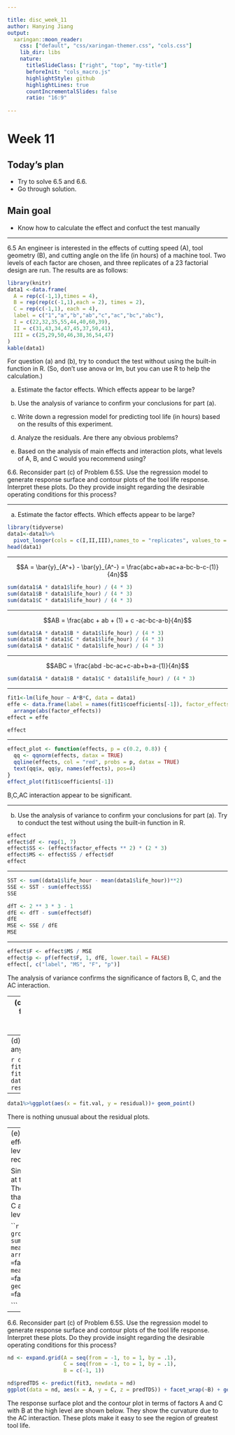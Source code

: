 ```yaml
---

title: disc_week_11
author: Hanying Jiang
output:
  xaringan::moon_reader:
    css: ["default", "css/xaringan-themer.css", "cols.css"]
    lib_dir: libs
    nature:
      titleSlideClass: ["right", "top", "my-title"]
      beforeInit: "cols_macro.js"
      highlightStyle: github
      highlightLines: true
      countIncrementalSlides: false
      ratio: "16:9"
     
---
```



# Week 11

## Today's plan

- Try to solve 6.5 and 6.6.
- Go through solution.

## Main goal

- Know how to calculate the effect and confuct the test manually

---

6.5 An engineer is interested in the effects of cutting speed (A), tool geometry (B), and cutting angle on the life (in hours) of a machine tool.  Two levels of each factor are chosen, and three replicates of a 23 factorial design are run.  The results are as follows:
```r
library(knitr)
data1 <-data.frame(
  A = rep(c(-1,1),times = 4),
  B = rep(rep(c(-1,1),each = 2), times = 2),
  C = rep(c(-1,1), each = 4),
  label = c("1","a","b","ab","c","ac","bc","abc"),
  I = c(22,32,35,55,44,40,60,39),
  II = c(31,43,34,47,45,37,50,41),
  III = c(25,29,50,46,38,36,54,47)
)
kable(data1)
```
For question (a) and (b), try to conduct the test without using the built-in function in R. (So, don't use anova or lm, but you can use R to help the calculation.)

(a)	Estimate the factor effects.  Which effects appear to be large?

(b)	Use the analysis of variance to confirm your conclusions for part (a). 

(c)	Write down a regression model for predicting tool life (in hours) based on the results of this experiment.

(d)	Analyze the residuals.  Are there any obvious problems?  

(e)	Based on the analysis of main effects and interaction plots, what levels of A, B, and C would you recommend using?

6.6.	Reconsider part (c) of Problem 6.5S.  Use the regression model to generate response surface and contour plots of the tool life response.  Interpret these plots.  Do they provide insight regarding the desirable operating conditions for this process?

---

(a)	Estimate the factor effects.  Which effects appear to be large?

```r
library(tidyverse)
data1<-data1%>%
  pivot_longer(cols = c(I,II,III),names_to = "replicates", values_to = "life_hour")
head(data1)
```

---

$$A = \bar{y}_{A^+} - \bar{y}_{A^-} = \frac{abc+ab+ac+a-bc-b-c-(1)}{4n}$$

```r
sum(data1$A * data1$life_hour) / (4 * 3)
sum(data1$B * data1$life_hour) / (4 * 3)
sum(data1$C * data1$life_hour) / (4 * 3)
```


---

$$AB = \frac{abc + ab + (1) + c -ac-bc-a-b}{4n}$$

```r
sum(data1$A * data1$B * data1$life_hour) / (4 * 3)
sum(data1$B * data1$C * data1$life_hour) / (4 * 3)
sum(data1$A * data1$C * data1$life_hour) / (4 * 3)
```

---

$$ABC = \frac{abd -bc-ac+c-ab+b+a-(1)}{4n}$$

```r
sum(data1$A * data1$B * data1$C * data1$life_hour) / (4 * 3)
```


---

```r
fit1<-lm(life_hour ~ A*B*C, data = data1)
effe <- data.frame(label = names(fit1$coefficients[-1]), factor_effects = 2*fit1$coefficients[-1], row.names = NULL)%>%
  arrange(abs(factor_effects))
effect = effe
```
```r
effect
```


---

```r
effect_plot <- function(effects, p = c(0.2, 0.8)) { 
  qq <- qqnorm(effects, datax = TRUE)
  qqline(effects, col = "red", probs = p, datax = TRUE)
  text(qq$x, qq$y, names(effects), pos=4)
}
effect_plot(fit1$coefficients[-1])


```
B,C,AC interaction appear to be significant.

---

(b)	Use the analysis of variance to confirm your conclusions for part (a). Try to conduct the test without using the built-in function in R.

```r
effect
effect$df <- rep(1, 7)
effect$SS <- (effect$factor_effects ** 2) * (2 * 3)
effect$MS <- effect$SS / effect$df
effect
```

---

```r
SST <- sum((data1$life_hour - mean(data1$life_hour))**2)
SSE <- SST - sum(effect$SS)
SSE
```
```r
dfT <- 2 ** 3 * 3 - 1
dfE <- dfT - sum(effect$df)
dfE
MSE <- SSE / dfE
MSE
```

---

```r
effect$F <- effect$MS / MSE
effect$p <- pf(effect$F, 1, dfE, lower.tail = FALSE)
effect[, c("label", "MS", "F", "p")]
```

The analysis of variance confirms the significance of factors B, C, and the AC interaction.

---
(c)	Write down a regression model for predicting tool life (in hours) based on the results of this experiment.
```r
fit3<-lm(life_hour~A + B +C +A:C, data = data1)
summary(fit3)
```

The equation in part (c) and in the given in the computer output form a “hierarchical” model, that is, if an interaction is included in the model, then all of the main effects referenced in the interaction are also included in the model. B:C and A:B could be excluded from model while keeping A:C

---
(d)	Analyze the residuals.  Are there any obvious problems?  

```r
data1<-data1%>%mutate(residual = fit3$residuals,fit.val = fit3$fitted.values)
data1%>%ggplot(aes(sample = residual))+geom_qq()+geom_qq_line()
```

---

```r
data1%>%ggplot(aes(x = fit.val, y = residual))+ geom_point()
```

There is nothing unusual about the residual plots.

---
(e)	Based on the analysis of main effects and interaction plots, what levels of A, B, and C would you recommend using?

Since B has a positive effect, set B at the high level to increase life.  The AC interaction plot reveals that life would be maximized with C at the high level and A at the low level.

```r
data1%>%
  group_by(factor(A),factor(C))%>%
  summarize(mean = mean(life_hour))%>%
  arrange(mean)%>%ggplot(aes(x = `factor(A)`, y = mean))+geom_point(aes(color = `factor(C)`,shape = `factor(C)`)) + geom_line(aes(group = `factor(C)`,linetype = `factor(C)`))

```

---

6.6.	Reconsider part (c) of Problem 6.5S.  Use the regression model to generate response surface and contour plots of the tool life response.  Interpret these plots.  Do they provide insight regarding the desirable operating conditions for this process?

```r
nd <- expand.grid(A = seq(from = -1, to = 1, by = .1),
                  C = seq(from = -1, to = 1, by = .1),
                  B = c(-1, 1))

nd$predTDS <- predict(fit3, newdata = nd)
ggplot(data = nd, aes(x = A, y = C, z = predTDS)) + facet_wrap(~B) + geom_contour_filled()
```

The response surface plot and the contour plot in terms of factors A and C with B at the high level are shown below.  They show the curvature due to the AC interaction.  These plots make it easy to see the region of greatest tool life.